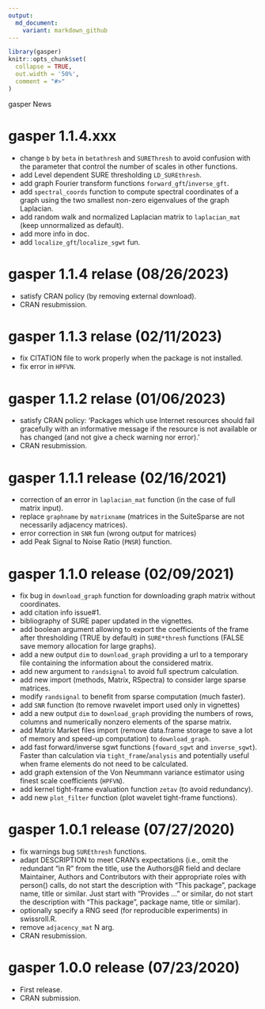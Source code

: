 ```yaml
---
output:
  md_document:
    variant: markdown_github
---
```

```r
library(gasper)
knitr::opts_chunk$set(
  collapse = TRUE,
  out.width = '50%',
  comment = "#>"
)
```

gasper News

# gasper 1.1.4.xxx
* change `b` by `beta` in `betathresh` and `SUREThresh` to avoid confusion with the parameter that control the number of scales in other functions.
* add Level dependent SURE thresholding `LD_SUREthresh`.
* add graph Fourier transform functions `forward_gft`/`inverse_gft`.
* add `spectral_coords` function to compute spectral coordinates of a graph using the two smallest non-zero eigenvalues of the graph Laplacian.
* add random walk and normalized Laplacian matrix to `laplacian_mat` (keep unnormalized as default).
* add more info in doc.
* add `localize_gft`/`localize_sgwt` fun.

# gasper 1.1.4 relase (08/26/2023)
* satisfy CRAN policy (by removing external download).
* CRAN resubmission.

# gasper 1.1.3 relase (02/11/2023)
* fix CITATION file to work properly when the package is not installed.
* fix error in `HPFVN`.

# gasper 1.1.2 relase (01/06/2023)
* satisfy CRAN policy: 'Packages which use Internet resources should fail gracefully with an informative message
if the resource is not available or has changed (and not give a check warning nor error).'
* CRAN resubmission.

# gasper 1.1.1 release (02/16/2021)
* correction of an error in `laplacian_mat` function (in the case of full matrix input).
* replace `graphname` by `matrixname` (matrices in the SuiteSparse are not necessarily adjacency matrices).
* error correction in `SNR` fun (wrong output for matrices)
* add Peak Signal to Noise Ratio (`PNSR`) function.

# gasper 1.1.0 release (02/09/2021)
* fix bug in `download_graph` function for downloading graph matrix without coordinates.
* add citation info issue#1.
* bibliography of SURE paper updated in the vignettes.
* add boolean argument allowing to export the coefficients of the frame after thresholding (TRUE by default) in `SURE*thresh` functions (FALSE save memory allocation for large graphs).
* add a new output `dim` to `download_graph` providing a url to a temporary file containing the information about the considered matrix.
* add new argument to `randsignal` to avoid full spectrum calculation.
* add new import (methods, Matrix, RSpectra) to consider large sparse matrices.
* modify `randsignal` to benefit from sparse computation (much faster).
* add `SNR` function (to remove rwavelet import used only in vignettes)
* add a new output `dim` to `download_graph` providing the numbers of rows, columns and numerically nonzero elements of the sparse matrix.
* add Matrix Market files import (remove data.frame storage to save a lot of memory and speed-up computation) to `download_graph`.
* add fast forward/inverse sgwt functions (`foward_sgwt` and `inverse_sgwt`). Faster than calculation via `tight_frame`/`analysis` and potentially useful when frame elements do not need to be calculated.
* add graph extension of the Von Neummann variance estimator using finest scale coefficients (`HPFVN`).
* add kernel tight-frame evaluation function `zetav` (to avoid redundancy).
* add new `plot_filter` function (plot wavelet tight-frame functions).

# gasper 1.0.1 release (07/27/2020)
* fix warnings bug `SUREthresh` functions.
* adapt DESCRIPTION to meet CRAN's expectations (i.e., omit the redundant "in R" from the title, use the Authors\@R field and declare Maintainer, Authors and Contributors with their appropriate roles with person() calls, do not start the description with "This package", package name, title or similar. Just start with "Provides ..." or similar,  do not start the description with "This package", package name, title or similar).
* optionally specify a RNG seed (for reproducible experiments) in swissroll.R.
* remove `adjacency_mat` N arg.
* CRAN resubmission.

# gasper 1.0.0 release (07/23/2020)
* First release.
* CRAN submission.

